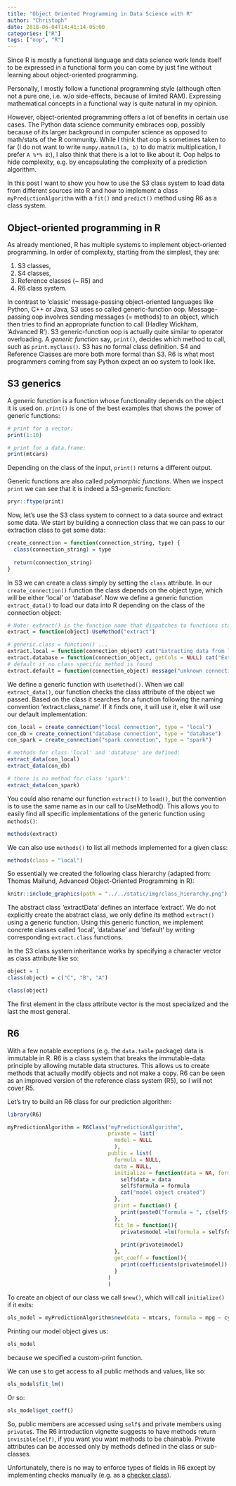 ```yaml
---
title: "Object Oriented Programming in Data Science with R"
author: "Christoph"
date: 2018-06-04T14:41:14-05:00
categories: ["R"]
tags: ["oop", "R"]
---
```


Since R is mostly a functional language and data science work lends itself to be expressed in a functional form you can come by just fine without learning about object-oriented programming.

Personally, I mostly follow a functional programming style (although often not a pure one, i.e. w/o side-effects, because of limited RAM). Expressing mathematical concepts in a functional way is quite natural in my opinion.

However, object-oriented programming offers a lot of benefits in certain use cases. The Python data science community embraces oop, possibly because of its larger background in computer science as opposed to math/stats of the R community. While I think that oop is sometimes taken to far (I do not want to write `numpy.matmul(a, b)` to do matrix multiplication, I prefer `A %*% B`:), I also think that there is a lot to like about it. Oop helps to hide complexity, e.g. by encapsulating the complexity of a prediction algorithm.

In this post I want to show you how to use the S3 class system to load data from different sources into R and how to implement a class `myPredictionAlgorithm` with a `fit()` and `predict()` method using R6 as a class system.


## Object-oriented programming in R
As already mentioned, R has multiple systems to implement object-oriented programming. In order of complexity, starting from the simplest, they are:

1. S3 classes,
2. S4 classes,
3. Reference classes (~ R5) and 
4. R6 class system.

In contrast to 'classic' message-passing object-oriented languages like Python, C++ or Java, S3 uses so called generic-function oop. Message-passing oop involves sending messages (= methods) to an object, which then tries to find an appropriate function to call (Hadley Wickham, 'Advanced R'). S3 generic-function oop is actually quite similar to operator overloading. A *generic function* say, `print()`, decides which method to call, such as `print.myClass()`. S3 has no formal class definition. S4 and Reference Classes are more both more formal than S3. R6 is what most programmers coming from say Python expect an oo system to look like.

## S3 generics
A generic function is a function whose functionality depends on the object it is used on. `print()` is one of the best examples that shows the power of generic functions:
```r
# print for a vector:
print(1:10)
```

```r
# print for a data.frame:
print(mtcars)
```
Depending on the class of the input, `print()` returns a different output. 

Generic functions are also called *polymorphic functions*. When we inspect `print` we can see that it is indeed a S3-generic function:

```r
pryr::ftype(print)
```

Now, let's use the S3 class system to connect to a data source and extract some data. We start by building a connection class that we can pass to our extraction class to get some data:

```r
create_connection = function(connection_string, type) {
  class(connection_string) = type
  
  return(connection_string)
}
```

In S3 we can create a class simply by setting the `class` attribute. In our `create_connection()` function the class depends on the object type, which will be either 'local' or 'database'. Now we define a generic function `extract_data()` to load our data into R depending on the class of the connection object:

```r
# Note: extract() is the function name that dispatches to functions starting with extract.class
extract = function(object) UseMethod("extract")

# generic.class = function() ...
extract.local = function(connection_object) cat("Extracting data from local source ...\n")
extract.database = function(connection_object, getCols = NULL) cat("Extracting data from database ...\n")
# default if no class specific method is found
extract.default = function(connection_object) message("unknown connection object")
```

We define a generic function with `UseMethod()`. When we call `extract_data()`, our function checks the class attribute of the object we passed. Based on the class it searches for a function following the naming convention 'extract.class_name'. If it finds one, it will use it, else it will use our default implementation:

```r
con_local = create_connection("local connection", type = "local")
con_db = create_connection("database connection", type = "database")
con_spark = create_connection("spark connection", type = "spark")

# methods for class 'local' and 'database' are defined:
extract_data(con_local)
extract_data(con_db)

# there is no method for class 'spark':
extract_data(con_spark)
```

You could also rename our function `extract()` to `load()`, but the convention is to use the same name as in our call to 
UseMethod(). This allows you to easily find all specific implementations of the generic function using `methods()`:
```r
methods(extract)
```

We can also use `methods()` to list all methods implemented for a given class:
```r
methods(class = "local")
```

So essentially we created the following class hierarchy (adapted from: Thomas Mailund, Advanced Object-Oriented Programming in R):
```r
knitr::include_graphics(path = "../../static/img/class_hierarchy.png")
```

The abstract class 'extractData' defines an interface 'extract'. We do not explicitly create the abstract class, we only define its method `extract()` using a generic function. Using this generic function, we implement concrete classes called 'local', 'database' and 'default' by writing corresponding `extract.class` functions.

In the S3 class system inheritance works by specifying a character vector as class attribute like so:
```r
object = 1
class(object) = c("C", "B", "A")

class(object)
```

The first element in the class attribute vector is the most specialized and the last the most general.

## R6 
With a few notable exceptions (e.g. the `data.table` package) data is immutable in R. R6 is a class system that breaks the immutable-data principle by allowing mutable data structures. This allows us to create methods that actually modify objects and not make a copy. R6 can be seen as an improved version of the reference class system (R5), so I will not cover R5.

Let's try to build an R6 class for our prediction algorithm:
```r
library(R6)

myPredictionAlgorithm = R6Class("myPredictionAlgorithm",
                                private = list(
                                  model = NULL
                                  ),
                                public = list(
                                  formula = NULL,
                                  data = NULL,
                                  initialize = function(data = NA, formula = NA) {
                                    self$data = data
                                    self$formula = formula
                                    cat("model object created")
                                  },
                                  print = function() {
                                    print(paste0("Formula = ", c(self$formula)))
                                  },
                                  fit_lm = function(){
                                    private$model =lm(formula = self$formula, data = self$data)
                                    
                                    print(private$model)
                                  },
                                  get_coeff = function(){
                                    print(coefficients(private$model))
                                  }
                                )
                                )
```

To create an object of our class we call `$new()`, which will call `initialize()` if it exits:

```r
ols_model = myPredictionAlgorithm$new(data = mtcars, formula = mpg ~ cyl + carb)
```
Printing our model object gives us:
```r
ols_model
```
because we specified a custom-print function.

We can use `$` to get access to all public methods and values, like so:
```r
ols_model$fit_lm()
```

Or so:
```r
ols_model$get_coeff()
```

So, public members are accessed using `self$` and private members using `private$`. The R6 introduction vignette suggests to have methods return `invisible(self)`, if you want you want methods to be chainable. Private attributes can be accessed only by methods defined in the class or sub-classes.

Unfortunately, there is no way to enforce types of fields in R6 except by implementing checks manually (e.g. as a [checker class](https://github.com/r-lib/R6/issues/48#issuecomment-339872876)).
